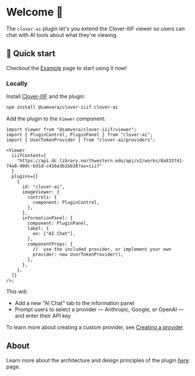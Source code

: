 
<Meta title="Welcome" />

# Welcome 👋

The `clover-ai` plugin let's you extend the Clover-IIIF viewer so users can chat with AI tools about what they're viewing.

## 🚀 Quick start

Checkout the [Example](./?path=/docs/example--docs) page to start using it now!

### Locally

Install [Clover-IIIF](https://samvera-labs.github.io/clover-iiif/) and the plugin:

```bash
npm install @samvera/clover-iiif clover-ai
```

Add the plugin to the `Viewer` component:

```tsx
import Viewer from "@samvera/clover-iiif/viewer";
import { PluginControl, PluginPanel } from "clover-ai";
import { UserTokenProvider } from "clover-ai/providers";

<Viewer
  iiifContent={
    "https://api.dc.library.northwestern.edu/api/v2/works/8a833741-74a8-40dc-bd1d-c416a3b1bb38?as=iiif"
  }
  plugins={[
    {
      id: "clover-ai",
      imageViewer: {
        controls: {
          component: PluginControl,
        },
      },
      informationPanel: {
        component: PluginPanel,
        label: {
          en: ["AI Chat"],
        },
        componentProps: {
          //  use the included provider, or implement your own
          provider: new UserTokenProvider(),
        },
      },
    },
  ]}
/>;
```

This will:

- Add a new "AI Chat" tab to the information panel
- Prompt users to select a provider — Anthropic, Google, or OpenAI — and enter their API key

To learn more about creating a custom provider, see [Creating a provider](./?path=/docs/creating-a-provider--docs)

## About

Learn more about the architecture and design principles of the plugin [here](./?path=/docs/architecture-design--docs) page.
